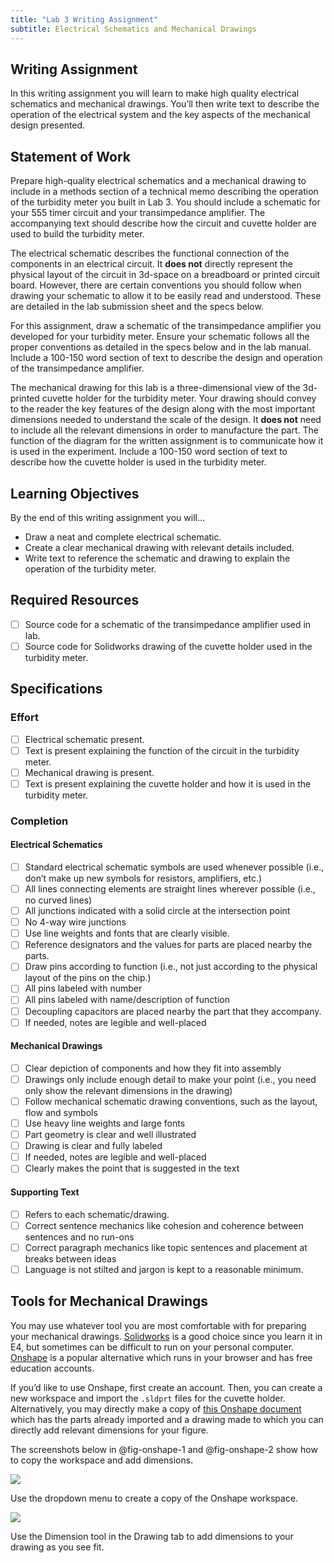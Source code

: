 ```yaml
---
title: "Lab 3 Writing Assignment"
subtitle: Electrical Schematics and Mechanical Drawings
---
```


## Writing Assignment

In this writing assignment you will learn to make high quality electrical schematics and mechanical drawings.
You'll then write text to describe the operation of the electrical system and the key aspects of the mechanical design presented.

## Statement of Work

Prepare high-quality electrical schematics and a mechanical drawing to include in a methods section of a technical memo describing the operation of the turbidity meter you built in Lab 3.
You should include a schematic for your 555 timer circuit and your transimpedance amplifier.
The accompanying text should describe how the circuit and cuvette holder are used to build the turbidity meter.

The electrical schematic describes the functional connection of the components in an electrical circuit.
It **does not** directly represent the physical layout of the circuit in 3d-space on a breadboard or printed circuit board.
However, there are certain conventions you should follow when drawing your schematic to allow it to be easily read and understood.
These are detailed in the lab submission sheet and the specs below.

For this assignment, draw a schematic of the transimpedance amplifier you developed for your turbidity meter.
Ensure your schematic follows all the proper conventions as detailed in the specs below and in the lab manual.
Include a 100-150 word section of text to describe the design and operation of the transimpedance amplifier.

The mechanical drawing for this lab is a three-dimensional view of the 3d-printed cuvette holder for the turbidity meter.
Your drawing should convey to the reader the key features of the design along with the most important dimensions needed to understand the scale of the design.
It **does not** need to include all the relevant dimensions in order to manufacture the part.
The function of the diagram for the written assignment is to communicate how it is used in the experiment.
Include a 100-150 word section of text to describe how the cuvette holder is used in the turbidity meter.

## Learning Objectives

By the end of this writing assignment you will...

- Draw a neat and complete electrical schematic.
- Create a clear mechanical drawing with relevant details included.
- Write text to reference the schematic and drawing to explain the operation of the turbidity meter.

## Required Resources

- [ ] Source code for a schematic of the transimpedance amplifier used in lab.
- [ ] Source code for Solidworks drawing of the cuvette holder used in the turbidity meter.

## Specifications

### Effort

- [ ] Electrical schematic present.
- [ ] Text is present explaining the function of the circuit in the turbidity meter.
- [ ] Mechanical drawing is present.
- [ ] Text is present explaining the cuvette holder and how it is used in the turbidity meter.

### Completion

#### Electrical Schematics

- [ ] Standard electrical schematic symbols are used whenever possible (i.e., don't make up new symbols for resistors, amplifiers, etc.)
- [ ] All lines connecting elements are straight lines wherever possible (i.e., no curved lines)
- [ ] All junctions indicated with a solid circle at the intersection point
- [ ] No 4-way wire junctions
- [ ] Use line weights and fonts that are clearly visible.
- [ ] Reference designators and the values for parts are placed nearby the parts.
- [ ] Draw pins according to function (i.e., not just according to the physical layout of the pins on the chip.)
- [ ] All pins labeled with number
- [ ] All pins labeled with name/description of function
- [ ] Decoupling capacitors are placed nearby the part that they accompany.
- [ ] If needed, notes are legible and well-placed

#### Mechanical Drawings

- [ ] Clear depiction of components and how they fit into assembly
- [ ] Drawings only include enough detail to make your point (i.e., you need only show the relevant dimensions in the drawing)
- [ ] Follow mechanical schematic drawing conventions, such as the layout, flow and symbols
- [ ] Use heavy line weights and large fonts
- [ ] Part geometry is clear and well illustrated
- [ ] Drawing is clear and fully labeled
- [ ] If needed, notes are legible and well-placed
- [ ] Clearly makes the point that is suggested in the text

#### Supporting Text

- [ ] Refers to each schematic/drawing.
- [ ] Correct sentence mechanics like cohesion and coherence between sentences and no run-ons
- [ ] Correct paragraph mechanics like topic sentences and placement at breaks between ideas
- [ ] Language is not stilted and jargon is kept to a reasonable minimum.


## Tools for Mechanical Drawings

You may use whatever tool you are most comfortable with for preparing your mechanical drawings.
[Solidworks](http://www.solidworks.com) is a good choice since you learn it in E4, but sometimes can be difficult to run on your personal computer.
[Onshape](https://www.onshape.com) is a popular alternative which runs in your browser and has free education accounts.

If you'd like to use Onshape, first create an account.
Then, you can create a new workspace and import the `.sldprt` files for the cuvette holder.
Alternatively, you may directly make a copy of [this Onshape document](https://cad.onshape.com/documents/4b648f31b2d8954d7686e422/w/f1213c6513c0b4fa8d754f46/e/3acd2f1f4f0c2c48650767d5) which has the parts already imported and a drawing made to which you can directly add relevant dimensions for your figure.


The screenshots below in @fig-onshape-1 and @fig-onshape-2 show how to copy the workspace and add dimensions.

::: {#fig-onshape-1}
![](./img/onshape-copy-workspace.png)

Use the dropdown menu to create a copy of the Onshape workspace.
:::

::: {#fig-onshape-2}
![](./img/onshape-dimensioning.png)

Use the Dimension tool in the Drawing tab to add dimensions to your drawing as you see fit.
:::
